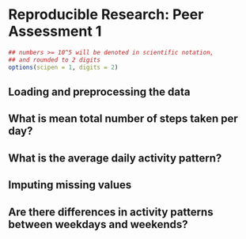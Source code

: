 # Reproducible Research: Peer Assessment 1

```r
## numbers >= 10^5 will be denoted in scientific notation,
## and rounded to 2 digits
options(scipen = 1, digits = 2)
```
## Loading and preprocessing the data



## What is mean total number of steps taken per day?



## What is the average daily activity pattern?



## Imputing missing values



## Are there differences in activity patterns between weekdays and weekends?

